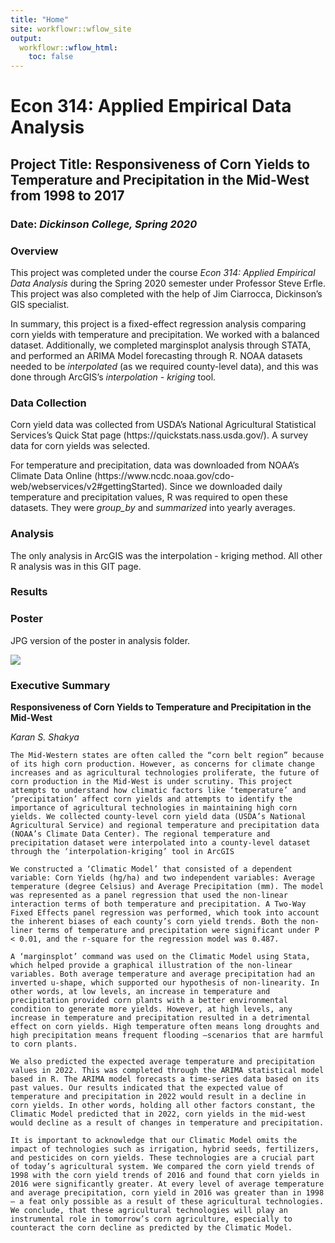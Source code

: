 ```yaml
---
title: "Home"
site: workflowr::wflow_site
output:
  workflowr::wflow_html:
    toc: false
---
```


# Econ 314: Applied Empirical Data Analysis

## Project Title: **Responsiveness of Corn Yields to Temperature and Precipitation in the Mid-West from 1998 to 2017**

### Date: *Dickinson College, Spring 2020*



### Overview
This project was completed under the course *Econ 314: Applied Empirical Data Analysis* during the Spring 2020 semester under Professor Steve Erfle. This project was also completed with the help of Jim Ciarrocca, Dickinson's GIS specialist.

In summary, this project is a fixed-effect regression analysis comparing corn yields with temperature and precipitation. We worked with a balanced dataset. Additionally, we completed marginsplot analysis through STATA, and performed an ARIMA Model forecasting through R. NOAA datasets needed to be *interpolated* (as we required county-level data), and this was done through ArcGIS's *interpolation - kriging* tool.

### Data Collection
Corn yield data was collected from USDA's National Agricultural Statistical Services's Quick Stat page (https://quickstats.nass.usda.gov/). A survey data for corn yields was selected.

For temperature and precipitation, data was downloaded from NOAA's Climate Data Online (https://www.ncdc.noaa.gov/cdo-web/webservices/v2#gettingStarted). Since we downloaded daily temperature and precipitation values, R was required to open these datasets. They were *group_by* and *summarized* into yearly averages. 

### Analysis
The only analysis in ArcGIS was the interpolation - kriging method.
All other R analysis was in this GIT page.

### Results


### Poster
JPG version of the poster in analysis folder.

![](econ314_poster.jpg)

### Executive Summary

**Responsiveness of Corn Yields to Temperature and Precipitation in the Mid-West**

*Karan S. Shakya*

	The Mid-Western states are often called the “corn belt region” because of its high corn production. However, as concerns for climate change increases and as agricultural technologies proliferate, the future of corn production in the Mid-West is under scrutiny. This project attempts to understand how climatic factors like ‘temperature’ and ‘precipitation’ affect corn yields and attempts to identify the importance of agricultural technologies in maintaining high corn yields. We collected county-level corn yield data (USDA’s National Agricultural Service) and regional temperature and precipitation data (NOAA’s Climate Data Center). The regional temperature and precipitation dataset were interpolated into a county-level dataset through the ‘interpolation-kriging’ tool in ArcGIS 
	
	We constructed a ‘Climatic Model’ that consisted of a dependent variable: Corn Yields (hg/ha) and two independent variables: Average temperature (degree Celsius) and Average Precipitation (mm). The model was represented as a panel regression that used the non-linear interaction terms of both temperature and precipitation. A Two-Way Fixed Effects panel regression was performed, which took into account the inherent biases of each county’s corn yield trends. Both the non-liner terms of temperature and precipitation were significant under P < 0.01, and the r-square for the regression model was 0.487.
	
	A ‘marginsplot’ command was used on the Climatic Model using Stata, which helped provide a graphical illustration of the non-linear variables. Both average temperature and average precipitation had an inverted u-shape, which supported our hypothesis of non-linearity. In other words, at low levels, an increase in temperature and precipitation provided corn plants with a better environmental condition to generate more yields. However, at high levels, any increase in temperature and precipitation resulted in a detrimental effect on corn yields. High temperature often means long droughts and high precipitation means frequent flooding –scenarios that are harmful to corn plants.
	
	We also predicted the expected average temperature and precipitation values in 2022. This was completed through the ARIMA statistical model based in R. The ARIMA model forecasts a time-series data based on its past values. Our results indicated that the expected value of temperature and precipitation in 2022 would result in a decline in corn yields. In other words, holding all other factors constant, the Climatic Model predicted that in 2022, corn yields in the mid-west would decline as a result of changes in temperature and precipitation.
	
	It is important to acknowledge that our Climatic Model omits the impact of technologies such as irrigation, hybrid seeds, fertilizers, and pesticides on corn yields. These technologies are a crucial part of today’s agricultural system. We compared the corn yield trends of 1998 with the corn yield trends of 2016 and found that corn yields in 2016 were significantly greater. At every level of average temperature and average precipitation, corn yield in 2016 was greater than in 1998 – a feat only possible as a result of these agricultural technologies. We conclude, that these agricultural technologies will play an instrumental role in tomorrow’s corn agriculture, especially to counteract the corn decline as predicted by the Climatic Model. 



